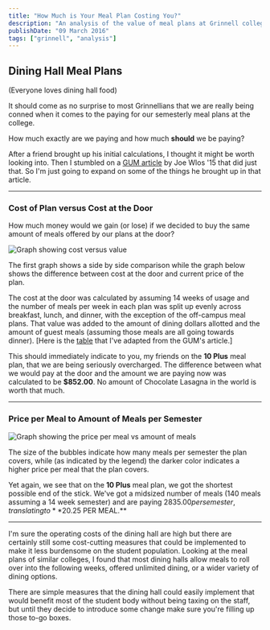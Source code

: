 ```yaml
---
title: "How Much is Your Meal Plan Costing You?"
description: "An analysis of the value of meal plans at Grinnell college"
publishDate: "09 March 2016"
tags: ["grinnell", "analysis"]
---
```



## Dining Hall Meal Plans

(Everyone loves dining hall food)

It should come as no surprise to most Grinnellians that we are really being
conned when it comes to the paying for our semesterly meal plans at the college.

How much exactly are we paying and how much **should** we be paying?

After a friend brought up his initial calculations, I thought it
might be worth looking into. Then I stumbled on a [GUM article](http://gumag.net/dont-choose-your-dining-plan-yet/) by
Joe Wlos '15 that did just that. So I'm just going to expand on some of the
things he brought up in that article.

---

### Cost of Plan versus Cost at the Door

How much money would we gain (or lose) if we decided to buy the same amount of
meals offered by our plans at the door?

<Image src={dhval} alt="Graph showing cost versus value" width={1080} height={720} />

The first graph shows a side by side comparison while the graph below shows the difference between cost at the door and current price of the plan.

The cost at the door was calculated by assuming 14 weeks of usage and the number of meals per week in each plan was split up evenly across breakfast, lunch, and dinner, with the exception of the off-campus meal plans. That value was added to the amount of dining dollars allotted and the amount of guest meals (assuming those meals are all going towards dinner). [Here is the [table](https://grinco-my.sharepoint.com/personal/williams11_grinnell_edu/_layouts/15/guestaccess.aspx?guestaccesstoken=90XDpSygO2mVKQqH1gN8ZXQ9z9qQzZ1zquyZIUoeSto%3d&docid=0471b0b7c409442f3959fa3697d2d509f) that I've adapted from the GUM's article.]

This should immediately indicate to you, my friends on the **10 Plus** meal plan, that we are being seriously overcharged. The difference between what we would pay at the door and the amount we are paying now was calculated to be **$852.00**. No amount of Chocolate Lasagna in the world is worth that much.

---

### Price per Meal to Amount of Meals per Semester

<Image
	src={dmprice}
	alt="Graph showing the price per meal vs amount of meals"
	width={1080}
	height={720}
/>

The size of the bubbles indicate how many meals per semester the plan covers,
while (as indicated by the legend) the darker color indicates a higher price per
meal that the plan covers.

Yet again, we see that on the **10 Plus** meal plan,
we got the shortest possible end of the stick. We've got a midsized number
of meals (140 meals assuming a 14 week semester) and are paying $2835.00 per semester, translating to **$20.25 PER MEAL.**

---

I'm sure the operating costs of the dining hall are high but there
are certainly still some cost-cutting measures that could be implemented to make it less burdensome on the student population. Looking at the meal plans of similar colleges, I found that
most dining halls allow meals to roll over into the following weeks, offered unlimited dining, or a wider variety of dining options.

There are simple measures that the dining hall could easily implement that
would benefit most of the student body without being taxing on the staff, but until they decide to introduce some change make sure you're filling up those to-go boxes.
